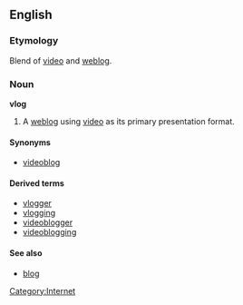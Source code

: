 {{wikipedia}}
==English==
===Etymology===
Blend of [[video]] and [[weblog]].

===Noun===
'''vlog'''
#A [[weblog]] using [[video]] as its primary presentation format.

====Synonyms====
*[[videoblog]]

====Derived terms====
*[[vlogger]]
*[[vlogging]]
*[[videoblogger]]
*[[videoblogging]]

====See also====
*[[blog]]

[[Category:Internet]]